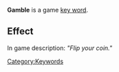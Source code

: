 '''Gamble''' is a game [[Key Words|key word]].

==Effect==
In game description: ''"Flip your coin."''

[[Category:Keywords]]